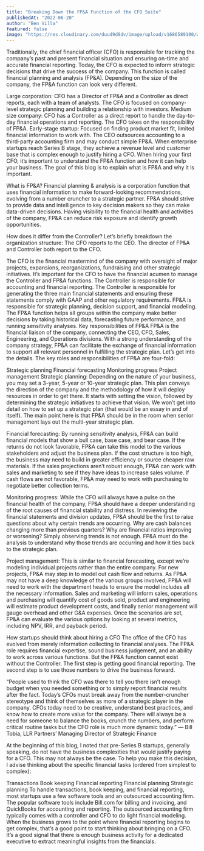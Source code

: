 ```yaml
---
title: "Breaking Down the FP&A Function of the CFO Suite"
publishedAt: "2022-06-20"
author: "Ben Villa"
featured: false
image: "https://res.cloudinary.com/duud9d8dv/image/upload/v1686589100/web-app-clones/truewind.ai/breadown-the-fpa_fje35x.jpg"
---
```


Traditionally, the chief financial officer (CFO) is responsible for tracking the company’s past and present financial situation and ensuring on-time and accurate financial reporting. Today, the CFO is expected to inform strategic decisions that drive the success of the company. This function is called financial planning and analysis (FP&A). Depending on the size of the company, the FP&A function can look very different.

Large corporation: CFO has a Director of FP&A and a Controller as direct reports, each with a team of analysts. The CFO is focused on company-level strategic planning and building a relationship with investors.
Medium size company: CFO has a Controller as a direct report to handle the day-to-day financial operations and reporting. The CFO takes on the responsibility of FP&A.
Early-stage startup: Focused on finding product market fit, limited financial information to work with. The CEO outsources accounting to a third-party accounting firm and may conduct simple FP&A.
When enterprise startups reach Series B stage, they achieve a revenue level and customer base that is complex enough to justify hiring a CFO. When hiring your first CFO, it’s important to understand the FP&A function and how it can help your business. The goal of this blog is to explain what is FP&A and why it is important.

What is FP&A?
Financial planning & analysis is a corporation function that uses financial information to make forward-looking recommendations, evolving from a number cruncher to a strategic partner. FP&A should strive to provide data and intelligence to key decision makers so they can make data-driven decisions. Having visibility to the financial health and activities of the company, FP&A can reduce risk exposure and identify growth opportunities.

How does it differ from the Controller?
Let’s briefly breakdown the organization structure: The CFO reports to the CEO. The director of FP&A and Controller both report to the CFO.

The CFO is the financial mastermind of the company with oversight of major projects, expansions, reorganizations, fundraising and other strategic initiatives. It’s important for the CFO to have the financial acumen to manage the Controller and FP&A functions.
The Controller is responsible for accounting and financial reporting. The Controller is responsible for generating the three main financial statements and ensuring these statements comply with GAAP and other regulatory requirements.
FP&A is responsible for strategic planning, decision support, and financial modeling. The FP&A function helps all groups within the company make better decisions by taking historical data, forecasting future performance, and running sensitivity analyses.
Key responsibilities of FP&A
FP&A is the financial liaison of the company, connecting the CEO, CFO, Sales, Engineering, and Operations divisions. With a strong understanding of the company strategy, FP&A can facilitate the exchange of financial information to support all relevant personnel in fulfilling the strategic plan. Let’s get into the details. The key roles and responsibilities of FP&A are four-fold:

Strategic planning
Financial forecasting
Monitoring progress
Project management
Strategic planning: Depending on the nature of your business, you may set a 3-year, 5-year or 10-year strategic plan. This plan conveys the direction of the company and the methodology of how it will deploy resources in order to get there. It starts with setting the vision, followed by determining the strategic initiatives to achieve that vision. We won’t get into detail on how to set up a strategic plan (that would be an essay in and of itself). The main point here is that FP&A should be in the room when senior management lays out the multi-year strategic plan.

Financial forecasting: By running sensitivity analysis, FP&A can build financial models that show a bull case, base case, and bear case. If the returns do not look favorable, FP&A can take this model to the various stakeholders and adjust the business plan. If the cost structure is too high, the business may need to build in greater efficiency or source cheaper raw materials. If the sales projections aren’t robust enough, FP&A can work with sales and marketing to see if they have ideas to increase sales volume. If cash flows are not favorable, FP&A may need to work with purchasing to negotiate better collection terms.

Monitoring progress: While the CFO will always have a pulse on the financial health of the company, FP&A should have a deeper understanding of the root causes of financial stability and distress. In reviewing the financial statements and division updates, FP&A should be the first to raise questions about why certain trends are occurring. Why are cash balances changing more than previous quarters? Why are financial ratios improving or worsening? Simply observing trends is not enough. FP&A must do the analysis to understand why those trends are occurring and how it ties back to the strategic plan.

Project management: This is similar to financial forecasting, except we’re modeling individual projects rather than the entire company. For new projects, FP&A may step in to model out cash flow and returns. As FP&A may not have a deep knowledge of the various groups involved, FP&A will need to work with the department heads to ensure the model includes all the necessary information. Sales and marketing will inform sales, operations and purchasing will quantify cost of goods sold, product and engineering will estimate product development costs, and finally senior management will gauge overhead and other G&A expenses. Once the scenarios are set, FP&A can evaluate the various options by looking at several metrics, including NPV, IRR, and payback period.

How startups should think about hiring a CFO
The office of the CFO has evolved from merely information collecting to financial analyses. The FP&A role requires financial expertise, sound business judgement, and an ability to work across various functions. But the FP&A function cannot exist without the Controller. The first step is getting good financial reporting. The second step is to use those numbers to drive the business forward.

“People used to think the CFO was there to tell you there isn’t enough budget when you needed something or to simply report financial results after the fact. Today’s CFOs must break away from the number-cruncher stereotype and think of themselves as more of a strategic player in the company. CFOs today need to be creative, understand best practices, and know how to create more value for the company. There will always be a need for someone to balance the books, crunch the numbers, and perform critical routine tasks but the CFO role is much more dynamic today.” — Bill Tobia, LLR Partners’ Managing Director of Strategic Finance

At the beginning of this blog, I noted that pre-Series B startups, generally speaking, do not have the business complexities that would justify paying for a CFO. This may not always be the case. To help you make this decision, I advise thinking about the specific financial tasks (ordered from simplest to complex):

Transactions
Book keeping
Financial reporting
Financial planning
Strategic planning
To handle transactions, book keeping, and financial reporting, most startups use a few software tools and an outsourced accounting firm. The popular software tools include Bill.com for billing and invoicing, and QuickBooks for accounting and reporting. The outsourced accounting firm typically comes with a controller and CFO to do light financial modeling. When the business grows to the point where financial reporting begins to get complex, that’s a good point to start thinking about bringing on a CFO. It’s a good signal that there is enough business activity for a dedicated executive to extract meaningful insights from the financials.